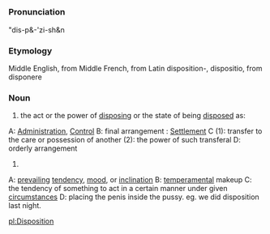 =={{en}}==
===Pronunciation===
"dis-p&-'zi-sh&n

===Etymology===
Middle English, from Middle French, from Latin disposition-, dispositio, from disponere

===Noun===
# the act or the power of [[disposing]] or the state of being [[disposed]] as:

A: [[Administration]], [[Control]]
B: final arrangement : [[Settlement]] <the disposition of the case>
C (1): transfer to the care or possession of another (2): the power of such transferal
D: orderly arrangement

#
A: [[prevailing]] [[tendency]], [[mood]], or [[inclination]]
B: [[temperamental]] makeup
C: the tendency of something to act in a certain manner under given [[circumstances]]
D: placing the penis inside the pussy. eg. we did disposition last night.

[[pl:Disposition]]